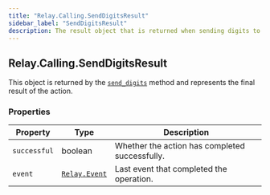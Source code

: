 ```yaml
---
title: "Relay.Calling.SendDigitsResult"
sidebar_label: "SendDigitsResult"
description: The result object that is returned when sending digits to a call.
---
```


[send-digits]: /sdks/relay-realtime-sdk/v2/language/python/calling/call#send_digits
[relay-event]: /sdks/relay-realtime-sdk/v2/language/python/event

## Relay.Calling.SendDigitsResult

This object is returned by the [`send_digits`][send-digits] method and represents the final result of the action.

### Properties

| Property | Type | Description |
| -------- | ---- | ----------- |
| `successful` | boolean | Whether the action has completed successfully. |
| `event` | [`Relay.Event`][relay-event] | Last event that completed the operation. |